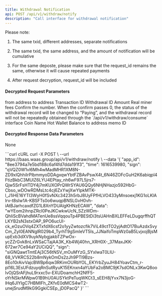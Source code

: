 ---
title: Withdrawal Notification
api: POST /api/v1/withdraw/notify
description: "Call interface for withdrawal notification"
---

Please note:

1. The same txid, different addresses, separate notifications

2. The same txid, the same address, and the amount of notification will be cumulative

3. For the same deposte, please make sure that the request_id remains the same, otherwise it will cause repeated payments

4. After request decryption, request_id will be included


#### Decrypted Request Parameters
<ParamField query="address_from" type="string">
    from address
</ParamField>
<ParamField query="address_to" type="string" required>
    to address
</ParamField>
<ParamField query="txid" type="string" required>
    Transaction ID
</ParamField>
<ParamField query="trans_id" type="string" required>
    Withdrawal ID
</ParamField>
<ParamField query="amount" type="decimal" required>
    Amount
</ParamField>
<ParamField query="fee" type="decimal" required>
    Real miner fees
</ParamField>
<ParamField query="confirm" type="integer" required>
    Confirm the number. When the confirm passes 0, the status of the withdrawal record will be changed to “Paying”, and the withdrawal record will not be repeatedly obtained through the `/api/v1/withdraw/consume` interface
</ParamField>
<ParamField query="symbol" type="string" required>
    Coin Name
</ParamField>
<ParamField query="balance" type="decimal" required>
    Hot Wallet Balance
</ParamField>
<ParamField query="memo" type="string">
    to address memo ID
</ParamField>




#### Decrypted Response Data Parameters
None


<RequestExample>
  ```curl cURL
  curl -X POST \
  --url https://baas.waas.group/api/v1/withdraw/notify \
  --data '{
          "app_id": "8ee3794a7e5bd188c6af4fd7dda191f3",
          "time": 1616539980,
          "sign": "qVQZ0W1vl6Mh4wMadMHR1XM8N-ZD9xlQhhiIrPlbmmyoDDAgxqwYbtFZBAvPswX4t_6N46ZOFcGuH2K6abiqpl4FtizBkbC3MUlZ6LYU4EPtay_nh6wF97L5jrs7-Qjw5SrFsHTDY4j7mKUXOPrQWrSYAU6QQy6NHjNHazjo592HbG-Cbso_wDOwRDMsLtc4cj6ZxYwjXwYlpkMTK-l_J1iHE16YTI3WyH0fSvNXc3423h5rbJ8UyFPfHLVO433yMnsoexj1KG1oLKlAlrv-t8sIw1A-KBSFTs0o6wuqpBNSLGvH0vh-iAtBJarhcaxdfZG1L8XnYDUAlgKHNzECAW",
          "data": "wYEom2ihnpZRcI0PeJKCwkwUcN_SZzWDm-QhIiScBVahdMATenUe8ssVqqouTp4PBEStDi3tsUAHnBXLEFFeLDugqrffhQTLKYB2sN3stxOAP_9PO6ucUI-ck_eOzuOVq4ZXTxfdX6csf2o1yyZwtozcfik7ViL49ctTO2yjAdtO17BuAzdxSvyCm_ZyI0EANNglR029b4_TyrhT9gSmIeVT5Is_JJNaifoTmpWz0aB5LvjxojBjsMupExb3dXV9uykNybgjakbTZPwOx-ycZZrGvk8nLxWSaCTajAA3K_Kb4Wj40hn_XRH0X-_37MaxJKK-672wr7Ce94aY2UCiQQ", "sign": "siGNQawtTmtEAj3C56tNSV_mOuMYzG_SYxIwaT0LlU-68_VVKRCS22b8mNykOmDs2zJh9PTl9Bzs-8Eo10rAivVajcBWBp6qw3RKimOURbYOL_EKYrbZyuJH84YoavCtm_r-pI16L3EsUFdzuyqRnSutRyuK15EKnxn4aYUbFa2oBMC9jK7sdONLx3KwQ8oolvOjQSrAFjhuL9rxxc5v-EXUDoamchH2NfF5-oYrNSkrMWpw01B9hU0AUSYktPeTuqWKCt3_sEEH8jYvx7N3joG-lHq6JlYIgC7HBMlFh_ZKfvE0dMCS4wT2-unejSrudM9kG9GgkiCSEp_jD0PacQ"
  }'
  ```
</RequestExample>
